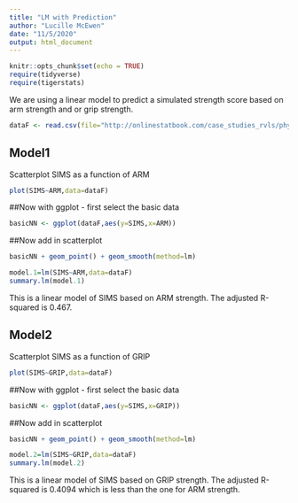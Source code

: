 ```yaml
---
title: "LM with Prediction"
author: "Lucille McEwen"
date: "11/5/2020"
output: html_document
---
```


```r
knitr::opts_chunk$set(echo = TRUE)
require(tidyverse)
require(tigerstats)
```
  
We are using a linear model to predict a simulated strength score based on arm strength and or grip strength.  
  
```r
dataF <- read.csv(file="http://onlinestatbook.com/case_studies_rvls/physical_strength/data.txt",sep="",header=TRUE) 
```

## Model1  
  
  
Scatterplot SIMS as a function of ARM  

```r
plot(SIMS~ARM,data=dataF)
```

##Now with ggplot - first select the basic data

```r
basicNN <- ggplot(dataF,aes(y=SIMS,x=ARM))
```

##Now add in scatterplot

```r
basicNN + geom_point() + geom_smooth(method=lm)
```
```r
model.1=lm(SIMS~ARM,data=dataF)
summary.lm(model.1)
```
This is a linear model of SIMS based on ARM strength. The adjusted R-squared is 0.467.  

## Model2

Scatterplot SIMS as a function of GRIP  

```r
plot(SIMS~GRIP,data=dataF)
```

##Now with ggplot - first select the basic data

```r
basicNN <- ggplot(dataF,aes(y=SIMS,x=GRIP))
```

##Now add in scatterplot

```r
basicNN + geom_point() + geom_smooth(method=lm)
```
```r
model.2=lm(SIMS~GRIP,data=dataF)
summary.lm(model.2)
```

This is a linear model of SIMS based on GRIP strength. The adjusted R-squared is 0.4094 which is less than the one for ARM strength.   
